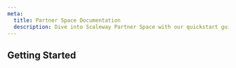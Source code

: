 ```yaml
---
meta:
  title: Partner Space Documentation
  description: Dive into Scaleway Partner Space with our quickstart guide, how-tos, and more.
---
```


<ProductHeader 
   productName="Partner Space"
   productLogo="iam"
   description="As a Scaleway Partner, you benefit from a dedicated interface within the console: the Partner Space. It empowers you to manage your clients efficiently, from creating their Organizations to monitoring their consumption for accurate billing."
   url="/console/partner-space/quickstart/"
   label="Partner Space quickstart"
/>

## Getting Started

<Grid>
    <SummaryCard
        title="Quickstart"
        icon="rocket"
        description="Learn how to add your first clients and follow their consumption."
        label="View Quickstart"
        url="/console/partner-space/quickstart/"
    />
    <SummaryCard
        title="Concepts"
        icon="info"
        description="Core concepts that give you a better understanding of the Partner Space."
        label="View Concepts"
        url="/console/partner-space/concepts/"
    />
    <SummaryCard
        title="How-Tos"
        icon="help-circle-outline"
        description="Check our detailed guides to learn how to use the Partner Space."
        label="View How-Tos"
        url="/console/account/how-to/"
    />
</Grid>


